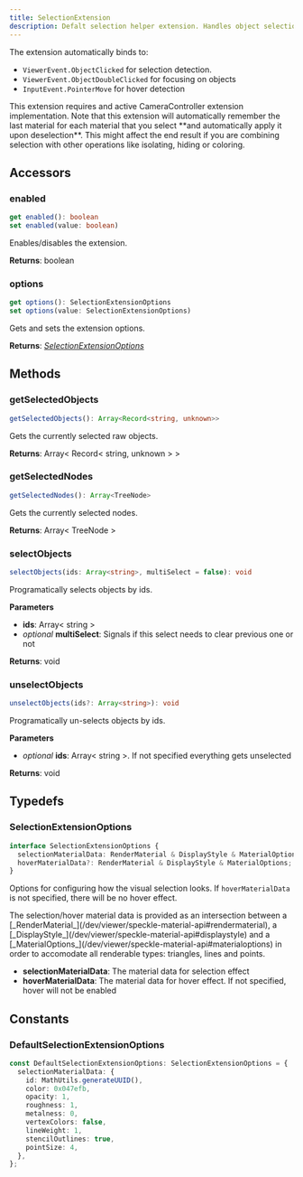 ```yaml
---
title: SelectionExtension
description: Defalt selection helper extension. Handles object selection automatically, both visually and data wise. Optionally can highlight on hover.
---
```


The extension automatically binds to:

- `ViewerEvent.ObjectClicked` for selection detection.
- `ViewerEvent.ObjectDoubleClicked` for focusing on objects
- `InputEvent.PointerMove` for hover detection

<Warning>
  This extension requires and active CameraController extension implementation.
</Warning>

<Warning>
  Note that this extension will automatically remember the last material for
  each material that you select **and automatically apply it upon deselection**.
  This might affect the end result if you are combining selection with other
  operations like isolating, hiding or coloring.
</Warning>

## Accessors

### enabled

```typescript
get enabled(): boolean
set enabled(value: boolean)
```

Enables/disables the extension.

**Returns**: boolean

### options

```typescript
get options(): SelectionExtensionOptions
set options(value: SelectionExtensionOptions)
```

Gets and sets the extension options.

**Returns**: [_SelectionExtensionOptions_](/dev/viewer/extensions/selection-extension-api#selectionextensionoptions)

## Methods

### getSelectedObjects

```typescript
getSelectedObjects(): Array<Record<string, unknown>>
```

Gets the currently selected raw objects.

**Returns**: Array< Record< string, unknown > >

### getSelectedNodes

```typescript
getSelectedNodes(): Array<TreeNode>
```

Gets the currently selected nodes.

**Returns**: Array< TreeNode >

### selectObjects

```typescript
selectObjects(ids: Array<string>, multiSelect = false): void
```

Programatically selects objects by ids.

**Parameters**

- **ids**: Array< string >
- _optional_ **multiSelect**: Signals if this select needs to clear previous one or not

**Returns**: void

### unselectObjects

```typescript
unselectObjects(ids?: Array<string>): void
```

Programatically un-selects objects by ids.

**Parameters**

- _optional_ **ids**: Array< string >. If not specified everything gets unselected

**Returns**: void

## Typedefs

### SelectionExtensionOptions

```typescript
interface SelectionExtensionOptions {
  selectionMaterialData: RenderMaterial & DisplayStyle & MaterialOptions;
  hoverMaterialData?: RenderMaterial & DisplayStyle & MaterialOptions;
}
```

Options for configuring how the visual selection looks. If `hoverMaterialData` is not specified, there will be no hover effect.

<Tip>
  The selection/hover material data is provided as an intersection between a
  [_RenderMaterial_](/dev/viewer/speckle-material-api#rendermaterial),
  a [_DisplayStyle_](/dev/viewer/speckle-material-api#displaystyle)
  and a
  [_MaterialOptions_](/dev/viewer/speckle-material-api#materialoptions)
  in order to accomodate all renderable types: triangles, lines and points.
</Tip>

- **selectionMaterialData**: The material data for selection effect
- **hoverMaterialData**: The material data for hover effect. If not specified, hover will not be enabled

## Constants

### DefaultSelectionExtensionOptions

```typescript
const DefaultSelectionExtensionOptions: SelectionExtensionOptions = {
  selectionMaterialData: {
    id: MathUtils.generateUUID(),
    color: 0x047efb,
    opacity: 1,
    roughness: 1,
    metalness: 0,
    vertexColors: false,
    lineWeight: 1,
    stencilOutlines: true,
    pointSize: 4,
  },
};
```
